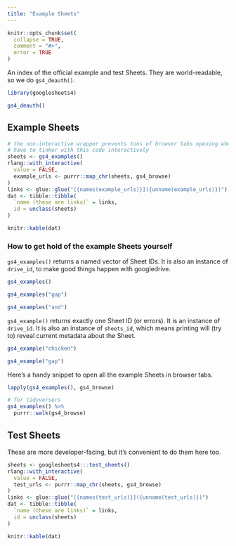 ```yaml
---
title: "Example Sheets"
---
```


```r
knitr::opts_chunk$set(
  collapse = TRUE,
  comment = "#>", 
  error = TRUE
)
```

An index of the official example and test Sheets. They are world-readable, so we do `gs4_deauth()`.

```r
library(googlesheets4)

gs4_deauth()
```

## Example Sheets

```r
# the non-interactive wrapper prevents tons of browser tabs opening when I
# have to tinker with this code interactively
sheets <- gs4_examples()
rlang::with_interactive(
  value = FALSE,
  example_urls <- purrr::map_chr(sheets, gs4_browse)
)
links <- glue::glue("[{names(example_urls)}]({unname(example_urls)})")
dat <- tibble::tibble(
  `name (these are links)` = links,
  id = unclass(sheets)
)
```

```r
knitr::kable(dat)
```

### How to get hold of the example Sheets yourself

`gs4_examples()` returns a named vector of Sheet IDs. It is also an instance of `drive_id`, to make good things happen with googledrive.

```r
gs4_examples()

gs4_examples("gap")

gs4_examples("and")
```

`gs4_example()` returns exactly one Sheet ID (or errors). It is an instance of `drive_id`. It is also an instance of `sheets_id`, which means printing will (try to) reveal current metadata about the Sheet.

```r
gs4_example("chicken")

gs4_example("gap")
```

Here's a handy snippet to open all the example Sheets in browser tabs.

```r
lapply(gs4_examples(), gs4_browse)

# for tidyversers
gs4_examples() %>% 
  purrr::walk(gs4_browse)
```

## Test Sheets

These are more developer-facing, but it's convenient to do them here too.

```r
sheets <- googlesheets4:::test_sheets()
rlang::with_interactive(
  value = FALSE,
  test_urls <- purrr::map_chr(sheets, gs4_browse)
)
links <- glue::glue("[{names(test_urls)}]({unname(test_urls)})")
dat <- tibble::tibble(
  `name (these are links)` = links,
  id = unclass(sheets)
)
```

```r
knitr::kable(dat)
```
